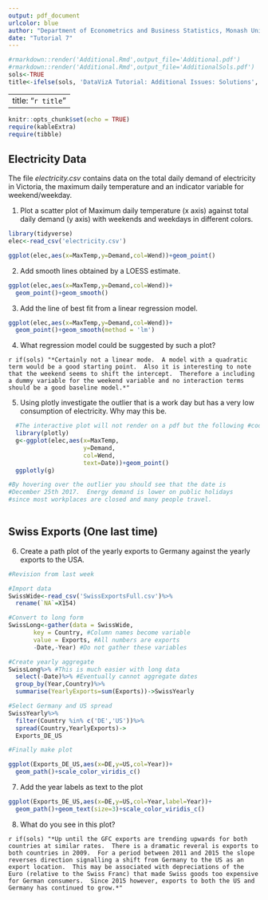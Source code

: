 ```yaml
---
output: pdf_document
urlcolor: blue
author: "Department of Econometrics and Business Statistics, Monash University"
date: "Tutorial 7"
---
```


```r
#rmarkdown::render('Additional.Rmd',output_file='Additional.pdf')
#rmarkdown::render('Additional.Rmd',output_file='AdditionalSols.pdf')
sols<-TRUE
title<-ifelse(sols, 'DataVizA Tutorial: Additional Issues: Solutions','DataVizA Tutorial: Additional Issues')
```

---
title: "`r title`"
---

```r
knitr::opts_chunk$set(echo = TRUE)
require(kableExtra)
require(tibble)
```

## Electricity Data

The file *electricity.csv* contains data on the total daily demand of electricity in Victoria, the maximum daily temperature and an indicator variable for weekend/weekday.

1. Plot a scatter plot of Maximum daily temperature (x axis) against total daily demand (y axis) with weekends and weekdays in different colors.

```r
library(tidyverse)
elec<-read_csv('electricity.csv')

ggplot(elec,aes(x=MaxTemp,y=Demand,col=Wend))+geom_point()

```


2. Add smooth lines obtained by a LOESS estimate. 

```r

ggplot(elec,aes(x=MaxTemp,y=Demand,col=Wend))+
  geom_point()+geom_smooth()

```

3. Add the line of best fit from a linear regression model. 

```r

ggplot(elec,aes(x=MaxTemp,y=Demand,col=Wend))+
  geom_point()+geom_smooth(method = 'lm')

```


4. What regression model could be suggested by such a plot?

`r if(sols) "*Certainly not a linear mode.  A model with a quadratic term would be a good starting point.  Also it is interesting to note that the weekend seems to shift the intercept.  Therefore a including a dummy variable for the weekend variable and no interaction terms should be a good baseline model.*"`  

5. Using plotly investigate the outlier that is a work day but has a very low consumption of electricity.  Why may this be.

```r
  #The interactive plot will not render on a pdf but the following #code works. 
  library(plotly)
  g<-ggplot(elec,aes(x=MaxTemp,
                     y=Demand,
                     col=Wend,
                     text=Date))+geom_point()
  ggplotly(g)

#By hovering over the outlier you should see that the date is 
#December 25th 2017.  Energy demand is lower on public holidays 
#since most workplaces are closed and many people travel.
    
```  

## Swiss Exports (One last time)

6. Create a path plot of the yearly exports to Germany against the yearly exports to the USA.

```r

#Revision from last week

#Import data
SwissWide<-read_csv('SwissExportsFull.csv')%>%
  rename(`NA`=X154)

#Convert to long form
SwissLong<-gather(data = SwissWide,
       key = Country, #Column names become variable
       value = Exports, #All numbers are exports
       -Date,-Year) #Do not gather these variables

#Create yearly aggregate
SwissLong%>% #This is much easier with long data
  select(-Date)%>% #Eventually cannot aggregate dates
  group_by(Year,Country)%>%
  summarise(YearlyExports=sum(Exports))->SwissYearly

#Select Germany and US spread
SwissYearly%>%
  filter(Country %in% c('DE','US'))%>%
  spread(Country,YearlyExports)->
  Exports_DE_US

#Finally make plot

ggplot(Exports_DE_US,aes(x=DE,y=US,col=Year))+
  geom_path()+scale_color_viridis_c()

```

7. Add the year labels as text to the plot

```r

ggplot(Exports_DE_US,aes(x=DE,y=US,col=Year,label=Year))+
  geom_path()+geom_text(size=3)+scale_color_viridis_c()

```


8. What do you see in this plot?

`r if(sols) "*Up until the GFC exports are trending upwards for both countries at similar rates.  There is a dramatic reveral is exports to both countries in 2009.  For a period between 2011 and 2015 the slope reverses direction signalling a shift from Germany to the US as an export location.  This may be associated with depreciations of the Euro (relative to the Swiss Franc) that made Swiss goods too expensive for German consumers.  Since 2015 however, exports to both the US and Germany has continued to grow.*"`  
